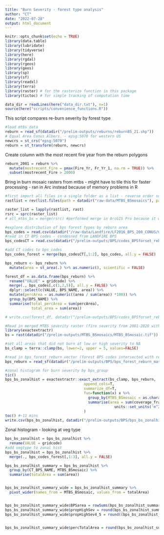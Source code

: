 ```yaml
---
title: "Burn Severity - forest type analysis"
author: "CT"
date: "2022-07-28"
output: html_document
---
```



```r
knitr::opts_chunk$set(echo = TRUE)
library(data.table)
library(lubridate)
library(tidyverse)
library(here)
library(rgdal)
library(rgeos)
library(geos)
library(sp)
library(sf)
library(readxl)
library(terra)
library(raster) # for the rasterize function in this package
library(tictoc) # for simple tracking of computation time

data_dir = readLines(here("data_dir.txt"), n=1)
source(here("scripts/convenience_functions.R"))

```


This script compares re-burn severity by forest type

```r
#load mtbs data
reburn = read_sf(datadir("/prelim-outputs/reburns/reburn85_21.shp")) 
# Equal Area Conus Albers. - epsg:5070 for western US
newcrs = st_crs("epsg:5070")
reburn = st_transform(reburn, newcrs)
```

Create column with the most recent fire year from the reburn polygons

```r
reburn_2001 = reburn %>%
  mutate(mostrecent_Fire = pmax(Fire_Yr, Fr_Yr_1, na.rm = TRUE)) %>%
  subset(mostrecent_Fire > 2000)
```

Bring in burn mosaic rasters from mtbs - might have to tile this for faster processing - ran in Arc instead because of memory problems in R
```r
#first import all files in a single folder as a list - reverse order so that most recent files are first
rastlist = rev(list.files(path = datadir("raw-data/MTBS_BSmosaics"), pattern='.tif', all.files=TRUE, full.names=TRUE))

raster_list = lapply(rastlist, rast)
rsrc = sprc(raster_list)
# all_mtbs_bs = merge(rsrc) #performed merge in ArcGIS Pro because it was too memory intesive for R
```


```r
#explore distribution of bps forest types by reburn area
bps_codes = read.csv(datadir("/raw-data/Landfire/LF2016_BPS_200_CONUS/CSV_Data/LF16_BPS_200.csv"))
#read in CT BPS codes - condesned from LANDFIRE BPS
bps_codesCT = read.csv(datadir("/prelim-outputs/BPS/codes_BPSforset_reburn_intersect_CT.csv"))

#add CT codes to bps_codes
bps_codes_forest = merge(bps_codesCT[,1:2], bps_codes, all.y = FALSE)

bps_reburn <- bps_reburn %>% 
  mutate(area = st_area(.) %>% as.numeric(), scientific = FALSE)

forest_df = as.data.frame(bps_reburn) %>%
  rename("VALUE" = gridcode) %>% 
  merge(., bps_codes[,c(1,2,5)], all.y = FALSE) %>% 
  dplyr::select(c(VALUE, BPS_NAME, area)) %>%
  mutate(percArea = as.numeric((area / sum(area)) *100)) %>%
  group_by(BPS_NAME) %>%
  summarise(total_percArea = sum(percArea),
            total_area = sum(area))

# write.csv(forest_df, datadir("/prelim-outputs/BPS/codes_BPSforset_reburn_intersect.csv"), row.names = FALSE)
```


```r
#Read in merged MTBS severity raster (fire severity from 2001-2020 with most recent fire displaying severity)
library(exactextractr)
bs = rast(datadir("/prelim-outputs/MTBS_BSmosaics/MTBS_BSmosaic.tif")) 

#set all areas that did not burn at low or high severity to NA
bs_clamp = terra::clamp(bs, lower=2, upper = 5, values=FALSE)

#read in bps_forest_reburn vector (forest BPS codes intersected with reburned area)
bps_reburn = read_sf(datadir("/prelim-outputs/BPS/bps_forest_reburn_mask.shp"))

#zonal histogram for burn severity by bps_group
tic()
bps_bs_zonalhist = exactextractr::exact_extract(bs_clamp, bps_reburn,
                                    append_cols=T,
                                    summarize_df=T,
                                    fun=function(x) x %>%
                                      group_by(MTBS_BSmosaic = as.character(value)) %>%
                                      summarise(area = sum(coverage_fraction)*30*30 %>%
                                                  units::set_units('m^2'))
                                    )
toc() #~11 mins
write.csv(bps_bs_zonalhist, datadir("/prelim-outputs/BPS/bps_bs_zonalhist.csv"))
```

Zonal histogram - looking at veg type
```r
bps_bs_zonalhist = bps_bs_zonalhist %>% 
  rename(VALUE = gridcode)
#add vegtype to zonal hist
bps_bs_zonalhist = bps_bs_zonalhist %>% 
  merge(., bps_codes_forest[,1:3], all.y = FALSE)

bps_bs_zonalhist_summary = bps_bs_zonalhist %>% 
  group_by(CT_BPS_NAME, MTBS_BSmosaic) %>%
  summarise(totalArea = sum(area))


bps_bs_zonalhist_summary_wide = bps_bs_zonalhist_summary %>% 
  pivot_wider(names_from = MTBS_BSmosaic, values_from = totalArea)


bps_bs_zonalhist_summary_wide$BPSarea = rowSums(bps_bs_zonalhist_summary_wide[,2:6],na.rm=TRUE)
bps_bs_zonalhist_summary_wide$propHighSev = round(bps_bs_zonalhist_summary_wide$`5`/bps_bs_zonalhist_summary_wide$BPSarea, 2) 
bps_bs_zonalhist_summary_wide$propHighSev4_5 = round((bps_bs_zonalhist_summary_wide$`5`+bps_bs_zonalhist_summary_wide$`4`)/bps_bs_zonalhist_summary_wide$BPSarea, 2) 


bps_bs_zonalhist_summary_wide$percTotalArea = round(bps_bs_zonalhist_summary_wide$BPSarea / sum(bps_bs_zonalhist_summary_wide$BPSarea)*100,2)
```
